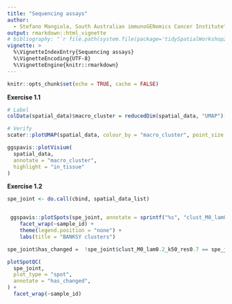 ```yaml
---
title: "Sequencing assays"
author:
  - Stefano Mangiola, South Australian immunoGENomics Cancer Institute^[<mangiola.stefano@adelaide.edu.au>], Walter and Eliza Hall Institute^[<mangiola.s at wehi.edu.au>]
output: rmarkdown::html_vignette
# bibliography: "`r file.path(system.file(package='tidySpatialWorkshop2024', 'vignettes'), 'tidyomics.bib')`"
vignette: >
  %\VignetteIndexEntry{Sequencing assays}
  %\VignetteEncoding{UTF-8}
  %\VignetteEngine{knitr::rmarkdown}
---
```


```r
knitr::opts_chunk$set(echo = TRUE, cache = FALSE)

```


::: note
**Exercise 1.1**
:::

```r
# Label
colData(spatial_data)$macro_cluster = reducedDim(spatial_data, "UMAP")[,"UMAP1"] > 2.5

# Verify
scater::plotUMAP(spatial_data, colour_by = "macro_cluster", point_size = 0.2) 

ggspavis::plotVisium(
  spatial_data, 
  annotate = "macro_cluster", 
  highlight = "in_tissue"
)
```


::: note
**Exercise 1.2**
:::

```r

spe_joint <- do.call(cbind, spatial_data_list)


 ggspavis::plotSpots(spe_joint, annotate = sprintf("%s", "clust_M0_lam0.2_k50_res0.7"), pal = pal) +
    facet_wrap(~sample_id) +
    theme(legend.position = "none") +
    labs(title = "BANKSY clusters")

```

```r

spe_joint$has_changed =  !spe_joint$clust_M0_lam0.2_k50_res0.7 == spe_joint$clust_M0_lam0.2_k50_res0.7_smooth

plotSpotQC(
  spe_joint, 
  plot_type = "spot",  
  annotate = "has_changed", 
) + 
  facet_wrap(~sample_id)
```

